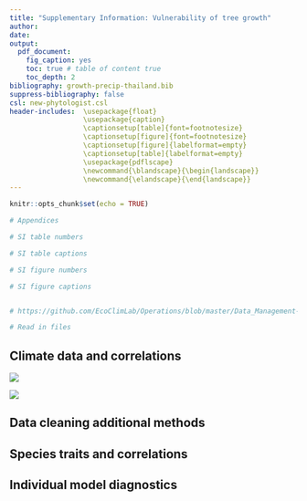 ```yaml
---
title: "Supplementary Information: Vulnerability of tree growth"
author: 
date: 
output: 
  pdf_document:
    fig_caption: yes
    toc: true # table of content true
    toc_depth: 2  
bibliography: growth-precip-thailand.bib
suppress-bibliography: false
csl: new-phytologist.csl
header-includes:  \usepackage{float}
                  \usepackage{caption}
                  \captionsetup[table]{font=footnotesize}
                  \captionsetup[figure]{font=footnotesize}
                  \captionsetup[figure]{labelformat=empty}
                  \captionsetup[table]{labelformat=empty}
                  \usepackage{pdflscape}
                  \newcommand{\blandscape}{\begin{landscape}}
                  \newcommand{\elandscape}{\end{landscape}}
---
```


```r
knitr::opts_chunk$set(echo = TRUE)

# Appendices

# SI table numbers

# SI table captions

# SI figure numbers

# SI figure captions


# https://github.com/EcoClimLab/Operations/blob/master/Data_Management-Scientific_Workflow/manuscript_prep_with_Rmd.md
```

```r
# Read in files
```

\newpage

## Climate data and correlations

![](../results/plots/climate_data_timeseries_2007_2019.png)

![](../results/plots/climate_data_correlations.png)


\newpage

## Data cleaning additional methods

\newpage

## Species traits and correlations

\newpage

## Individual model diagnostics

\newpage

